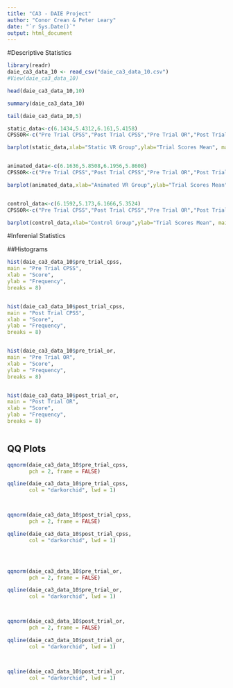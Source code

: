 ```yaml
---
title: "CA3 - DAIE Project"
author: "Conor Crean & Peter Leary"
date: "`r Sys.Date()`"
output: html_document
---
```



#Descriptive Statistics

```r

library(readr)
daie_ca3_data_10 <- read_csv("daie_ca3_data_10.csv")
#View(daie_ca3_data_10)

head(daie_ca3_data_10,10)

summary(daie_ca3_data_10)

tail(daie_ca3_data_10,5)

static_data<-c(6.1434,5.4312,6.161,5.4158)
CPSSOR<-c("Pre Trial CPSS","Post Trial CPSS","Pre Trial OR","Post Trial OR")

barplot(static_data,xlab="Static VR Group",ylab="Trial Scores Mean", main="Static Group - Pre and Post Trial CPSS and OR Scores", names.arg=CPSSOR, col="Orange", border="Blue", ylim=c(0,10))


animated_data<-c(6.1636,5.8508,6.1956,5.8608)
CPSSOR<-c("Pre Trial CPSS","Post Trial CPSS","Pre Trial OR","Post Trial OR")

barplot(animated_data,xlab="Animated VR Group",ylab="Trial Scores Mean", main="Animated Group - Pre and Post Trial CPSS and OR Scores", names.arg=CPSSOR, col="Red", border="Blue", ylim=c(0,10))


control_data<-c(6.1592,5.173,6.1666,5.3524)
CPSSOR<-c("Pre Trial CPSS","Post Trial CPSS","Pre Trial OR","Post Trial OR")

barplot(control_data,xlab="Control Group",ylab="Trial Scores Mean", main="Control Group - Pre and Post Trial CPSS and OR Scores", names.arg=CPSSOR, col="Green", border="Blue", ylim=c(0,10))

```
#Inferenial Statistics

##Histograms

```r



hist(daie_ca3_data_10$pre_trial_cpss,
main = "Pre Trial CPSS",
xlab = "Score",
ylab = "Frequency",
breaks = 8)


hist(daie_ca3_data_10$post_trial_cpss,
main = "Post Trial CPSS",
xlab = "Score",
ylab = "Frequency",
breaks = 8)


hist(daie_ca3_data_10$pre_trial_or,
main = "Pre Trial OR",
xlab = "Score",
ylab = "Frequency",
breaks = 8)


hist(daie_ca3_data_10$post_trial_or,
main = "Post Trial OR",
xlab = "Score",
ylab = "Frequency",
breaks = 8)



```

## QQ Plots

```r

qqnorm(daie_ca3_data_10$pre_trial_cpss,
       pch = 2, frame = FALSE)

qqline(daie_ca3_data_10$pre_trial_cpss,
       col = "darkorchid", lwd = 1)



qqnorm(daie_ca3_data_10$post_trial_cpss,
       pch = 2, frame = FALSE)

qqline(daie_ca3_data_10$post_trial_cpss,
       col = "darkorchid", lwd = 1)




qqnorm(daie_ca3_data_10$pre_trial_or,
       pch = 2, frame = FALSE)

qqline(daie_ca3_data_10$pre_trial_or,
       col = "darkorchid", lwd = 1)



qqnorm(daie_ca3_data_10$post_trial_or,
       pch = 2, frame = FALSE)

qqline(daie_ca3_data_10$post_trial_or,
       col = "darkorchid", lwd = 1)




```

```r




qqline(daie_ca3_data_10$post_trial_or,
       col = "darkorchid", lwd = 1)




```

